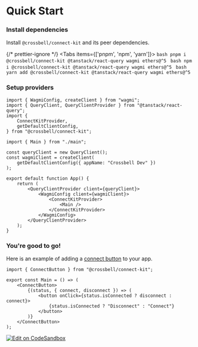 
# Quick Start

<div className="steps-container">

### Install dependencies

Install `@crossbell/connect-kit` and its peer dependencies.

{/* prettier-ignore */}
<Tabs items={['pnpm', 'npm', 'yarn']}>
  <Tab>
    ```bash
    pnpm i @crossbell/connect-kit @tanstack/react-query wagmi ethers@^5
    ```
  </Tab>
  <Tab>
    ```bash
    npm i @crossbell/connect-kit @tanstack/react-query wagmi ethers@^5
    ```
  </Tab>
  <Tab>
    ```bash
    yarn add @crossbell/connect-kit @tanstack/react-query wagmi ethers@^5
    ```
  </Tab>
</Tabs>

### Setup providers

```tsx filename="app.tsx"
import { WagmiConfig, createClient } from "wagmi";
import { QueryClient, QueryClientProvider } from "@tanstack/react-query";
import {
	ConnectKitProvider,
	getDefaultClientConfig,
} from "@crossbell/connect-kit";

import { Main } from "./main";

const queryClient = new QueryClient();
const wagmiClient = createClient(
	getDefaultClientConfig({ appName: "Crossbell Dev" })
);

export default function App() {
	return (
		<QueryClientProvider client={queryClient}>
			<WagmiConfig client={wagmiClient}>
				<ConnectKitProvider>
					<Main />
				</ConnectKitProvider>
			</WagmiConfig>
		</QueryClientProvider>
	);
}
```

### You're good to go!

Here is an example of adding a [connect button](/docs/connect-button) to your app.

```tsx filename="main.tsx"
import { ConnectButton } from "@crossbell/connect-kit";

export const Main = () => (
	<ConnectButton>
		{(status, { connect, disconnect }) => (
			<button onClick={status.isConnected ? disconnect : connect}>
				{status.isConnected ? "Disconnect" : "Connect"}
			</button>
		)}
	</ConnectButton>
);
```

<ConnectButtonBasicUsage />

<div className="flex justify-end mt-8">
	<a
		href="https://codesandbox.io/s/quick-start-90eixv?autoresize=1&fontsize=14&hidenavigation=1&theme=light&view=preview"
		target="_blank"
	>
		<img
			src="https://codesandbox.io/static/img/play-codesandbox.svg"
			alt="Edit on CodeSandbox"
		/>
	</a>
</div>

</div>
